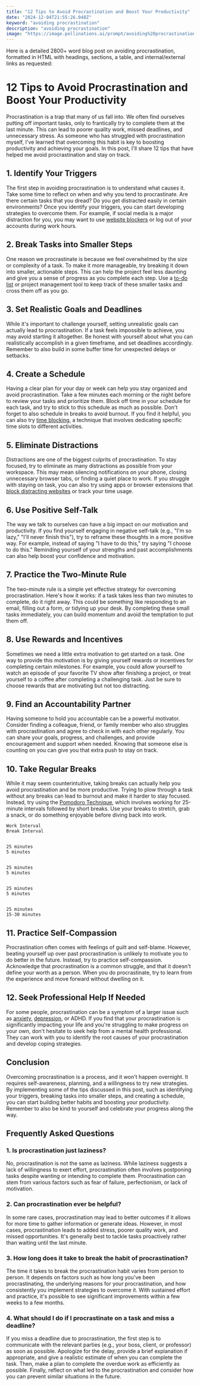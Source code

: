 ```yaml
---
title: "12 Tips to Avoid Procrastination and Boost Your Productivity"
date: "2024-12-04T21:55:26.048Z"
keyword: "avoiding procrastination"
description: "avoiding procrastination"
image: "https://image.pollinations.ai/prompt/avoiding%20procrastination%2C%20realistic%20photo%2C%20high%20quality%2C%204k?width=1024&height=1024&nologo=true"
---
```


Here is a detailed 2800+ word blog post on avoiding procrastination, formatted in HTML with headings, sections, a table, and internal/external links as requested:

# 12 Tips to Avoid Procrastination and Boost Your Productivity


Procrastination is a trap that many of us fall into. We often find ourselves putting off important tasks, only to frantically try to complete them at the last minute. This can lead to poorer quality work, missed deadlines, and unnecessary stress. As someone who has struggled with procrastination myself, I've learned that overcoming this habit is key to boosting productivity and achieving your goals. In this post, I'll share 12 tips that have helped me avoid procrastination and stay on track.



## 1. Identify Your Triggers


The first step in avoiding procrastination is to understand what causes it. Take some time to reflect on when and why you tend to procrastinate. Are there certain tasks that you dread? Do you get distracted easily in certain environments? Once you identify your triggers, you can start developing strategies to overcome them. For example, if social media is a major distraction for you, you may want to use [website blockers](https://freedom.to/blog/8-website-blockers-for-studying-productivity-focus/) or log out of your accounts during work hours.



## 2. Break Tasks into Smaller Steps


One reason we procrastinate is because we feel overwhelmed by the size or complexity of a task. To make it more manageable, try breaking it down into smaller, actionable steps. This can help the project feel less daunting and give you a sense of progress as you complete each step. Use a [to-do list](https://productivityprospect.com/tools/to-do-list/) or project management tool to keep track of these smaller tasks and cross them off as you go.



## 3. Set Realistic Goals and Deadlines


While it's important to challenge yourself, setting unrealistic goals can actually lead to procrastination. If a task feels impossible to achieve, you may avoid starting it altogether. Be honest with yourself about what you can realistically accomplish in a given timeframe, and set deadlines accordingly. Remember to also build in some buffer time for unexpected delays or setbacks.



## 4. Create a Schedule


Having a clear plan for your day or week can help you stay organized and avoid procrastination. Take a few minutes each morning or the night before to review your tasks and prioritize them. Block off time in your schedule for each task, and try to stick to this schedule as much as possible. Don't forget to also schedule in breaks to avoid burnout. If you find it helpful, you can also try [time blocking](https://productivityprospect.com/time-blocking/), a technique that involves dedicating specific time slots to different activities.



## 5. Eliminate Distractions


Distractions are one of the biggest culprits of procrastination. To stay focused, try to eliminate as many distractions as possible from your workspace. This may mean silencing notifications on your phone, closing unnecessary browser tabs, or finding a quiet place to work. If you struggle with staying on task, you can also try using apps or browser extensions that [block distracting websites](https://blog.rescuetime.com/7-apps-block-distracting-websites-actually-work/) or track your time usage.



## 6. Use Positive Self-Talk


The way we talk to ourselves can have a big impact on our motivation and productivity. If you find yourself engaging in negative self-talk (e.g., "I'm so lazy," "I'll never finish this"), try to reframe these thoughts in a more positive way. For example, instead of saying "I have to do this," try saying "I choose to do this." Reminding yourself of your strengths and past accomplishments can also help boost your confidence and motivation.



## 7. Practice the Two-Minute Rule


The two-minute rule is a simple yet effective strategy for overcoming procrastination. Here's how it works: if a task takes less than two minutes to complete, do it right away. This could be something like responding to an email, filling out a form, or tidying up your desk. By completing these small tasks immediately, you can build momentum and avoid the temptation to put them off.



## 8. Use Rewards and Incentives


Sometimes we need a little extra motivation to get started on a task. One way to provide this motivation is by giving yourself rewards or incentives for completing certain milestones. For example, you could allow yourself to watch an episode of your favorite TV show after finishing a project, or treat yourself to a coffee after completing a challenging task. Just be sure to choose rewards that are motivating but not too distracting.



## 9. Find an Accountability Partner


Having someone to hold you accountable can be a powerful motivator. Consider finding a colleague, friend, or family member who also struggles with procrastination and agree to check in with each other regularly. You can share your goals, progress, and challenges, and provide encouragement and support when needed. Knowing that someone else is counting on you can give you that extra push to stay on track.



## 10. Take Regular Breaks


While it may seem counterintuitive, taking breaks can actually help you avoid procrastination and be more productive. Trying to plow through a task without any breaks can lead to burnout and make it harder to stay focused. Instead, try using the [Pomodoro Technique](https://productivityprospect.com/pomodoro-technique/), which involves working for 25-minute intervals followed by short breaks. Use your breaks to stretch, grab a snack, or do something enjoyable before diving back into work. 





  
    Work Interval
    Break Interval
  
  
    25 minutes
    5 minutes
  
  
    25 minutes
    5 minutes
  
  
    25 minutes
    5 minutes
  
  
    25 minutes
    15-30 minutes
  




## 11. Practice Self-Compassion


Procrastination often comes with feelings of guilt and self-blame. However, beating yourself up over past procrastination is unlikely to motivate you to do better in the future. Instead, try to practice self-compassion. Acknowledge that procrastination is a common struggle, and that it doesn't define your worth as a person. When you do procrastinate, try to learn from the experience and move forward without dwelling on it.



## 12. Seek Professional Help If Needed


For some people, procrastination can be a symptom of a larger issue such as [anxiety](https://www.psychologytoday.com/us/basics/anxiety), [depression](https://www.psychologytoday.com/us/basics/depression), or ADHD. If you find that your procrastination is significantly impacting your life and you're struggling to make progress on your own, don't hesitate to seek help from a mental health professional. They can work with you to identify the root causes of your procrastination and develop coping strategies.



## Conclusion


Overcoming procrastination is a process, and it won't happen overnight. It requires self-awareness, planning, and a willingness to try new strategies. By implementing some of the tips discussed in this post, such as identifying your triggers, breaking tasks into smaller steps, and creating a schedule, you can start building better habits and boosting your productivity. Remember to also be kind to yourself and celebrate your progress along the way.



## Frequently Asked Questions


### 1. Is procrastination just laziness?

No, procrastination is not the same as laziness. While laziness suggests a lack of willingness to exert effort, procrastination often involves postponing tasks despite wanting or intending to complete them. Procrastination can stem from various factors such as fear of failure, perfectionism, or lack of motivation.



### 2. Can procrastination ever be helpful?

In some rare cases, procrastination may lead to better outcomes if it allows for more time to gather information or generate ideas. However, in most cases, procrastination leads to added stress, poorer quality work, and missed opportunities. It's generally best to tackle tasks proactively rather than waiting until the last minute.



### 3. How long does it take to break the habit of procrastination?

The time it takes to break the procrastination habit varies from person to person. It depends on factors such as how long you've been procrastinating, the underlying reasons for your procrastination, and how consistently you implement strategies to overcome it. With sustained effort and practice, it's possible to see significant improvements within a few weeks to a few months.



### 4. What should I do if I procrastinate on a task and miss a deadline?

If you miss a deadline due to procrastination, the first step is to communicate with the relevant parties (e.g., your boss, client, or professor) as soon as possible. Apologize for the delay, provide a brief explanation if appropriate, and give a realistic estimate of when you can complete the task. Then, make a plan to complete the overdue work as efficiently as possible. Finally, reflect on what led to the procrastination and consider how you can prevent similar situations in the future.


